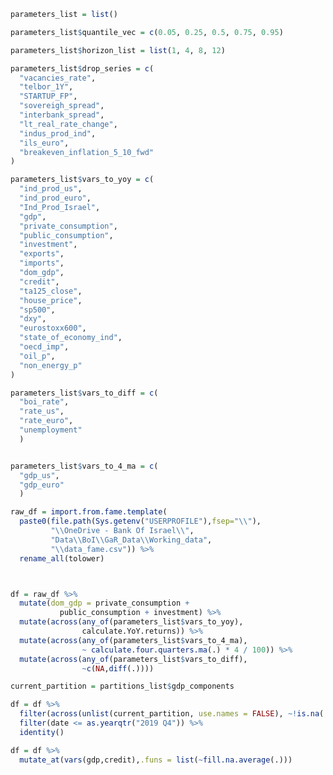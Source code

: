 

```r

parameters_list = list()

parameters_list$quantile_vec = c(0.05, 0.25, 0.5, 0.75, 0.95)

parameters_list$horizon_list = list(1, 4, 8, 12)

parameters_list$drop_series = c(
  "vacancies_rate",
  "telbor_1Y",
  "STARTUP_FP",
  "sovereigh_spread",
  "interbank_spread",
  "lt_real_rate_change",
  "indus_prod_ind",
  "ils_euro",
  "breakeven_inflation_5_10_fwd"
)

parameters_list$vars_to_yoy = c(
  "ind_prod_us",
  "ind_prod_euro",
  "Ind_Prod_Israel",
  "gdp",
  "private_consumption",
  "public_consumption",
  "investment",
  "exports",
  "imports",
  "dom_gdp",
  "credit",
  "ta125_close",
  "house_price",
  "sp500",
  "dxy",
  "eurostoxx600",
  "state_of_economy_ind",
  "oecd_imp",
  "oil_p",
  "non_energy_p"
)

parameters_list$vars_to_diff = c(
  "boi_rate",
  "rate_us",
  "rate_euro",
  "unemployment"
  )


parameters_list$vars_to_4_ma = c(
  "gdp_us",
  "gdp_euro"
  )


```


```r

raw_df = import.from.fame.template(
  paste0(file.path(Sys.getenv("USERPROFILE"),fsep="\\"),
         "\\OneDrive - Bank Of Israel\\",
         "Data\\BoI\\GaR_Data\\Working_data",
         "\\data_fame.csv")) %>% 
  rename_all(tolower)




```


```r

df = raw_df %>% 
  mutate(dom_gdp = private_consumption + 
           public_consumption + investment) %>% 
  mutate(across(any_of(parameters_list$vars_to_yoy),
                calculate.YoY.returns)) %>% 
  mutate(across(any_of(parameters_list$vars_to_4_ma),
                ~ calculate.four.quarters.ma(.) * 4 / 100)) %>% 
  mutate(across(any_of(parameters_list$vars_to_diff),
                ~c(NA,diff(.))))


```


```r

current_partition = partitions_list$gdp_components


```


```r

df = df %>% 
  filter(across(unlist(current_partition, use.names = FALSE), ~!is.na(.))) %>%
  filter(date <= as.yearqtr("2019 Q4")) %>%
  identity()


```


```r

df = df %>% 
  mutate_at(vars(gdp,credit),.funs = list(~fill.na.average(.)))

```

